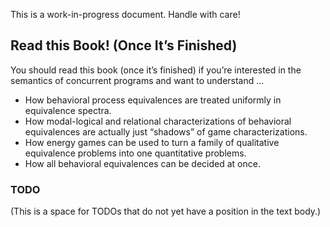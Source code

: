 ::: {.callout-warning}
This is a work-in-progress document. Handle with care!
:::

## Read this Book! (Once It's Finished) {.unnumbered .unlisted}

You should read this book (once it's finished) if you're interested in the semantics of concurrent programs and want to understand ...

- How behavioral process equivalences are treated uniformly in equivalence spectra.
- How modal-logical and relational characterizations of behavioral equivalences are actually just “shadows” of game characterizations.
- How energy games can be used to turn a family of qualitative equivalence problems into one quantitative problems.
- How all behavioral equivalences can be decided at once.

### TODO {.unnumbered .unlisted}

(This is a space for TODOs that do not yet have a position in the text body.)
